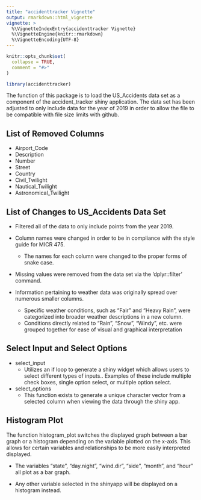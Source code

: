 ```yaml
---
title: "accidenttracker Vignette"
output: rmarkdown::html_vignette
vignette: >
  %\VignetteIndexEntry{accidenttracker Vignette}
  %\VignetteEngine{knitr::rmarkdown}
  %\VignetteEncoding{UTF-8}
---
```


```r
knitr::opts_chunk$set(
  collapse = TRUE,
  comment = "#>"
)
```

```r
library(accidenttracker)
```

The function of this package is to load the US_Accidents data set as a component of the accident_tracker shiny application. The data set has been adjusted to only include data for the year of 2019 in order to allow the file to be compatible with file size limits with github. 

List of Removed Columns
---
- Airport_Code
- Description
- Number
- Street
- Country
- Civil_Twilight
- Nautical_Twilight
- Astronomical_Twilight


List of Changes to US_Accidents Data Set
---
- Filtered all of the data to only include points from the year 2019.

- Column names were changed in order to be in compliance with the style guide for MICR 475.
  - The names for each column were changed to the proper forms of snake case. 

- Missing values were removed from the data set via the 'dplyr::filter' command.

- Information pertaining to weather data was originally spread over numerous smaller columns. 
  - Specific weather conditions, such as "Fair" and "Heavy Rain", were categorized into broader weather descriptions in a new column. 
  - Conditions directly related to "Rain", "Snow", "Windy", etc. were grouped together for ease of visual and graphical interpretation 
  

Select Input and Select Options
---
- select_input
  - Utilizes an if loop to generate a shiny widget which allows users to select different types of inputs.. Examples of these include multiple check boxes, single option select, or multiple option select.  
  
- select_options
  - This function exists to generate a unique character vector from a selected column when viewing the data through the shiny app. 
  


Histogram Plot
---
The function histogram_plot switches the displayed graph between a bar graph or a histogram depending on the variable plotted on the x-axis. This allows for certain variables and relationships to be more easily interpreted displayed. 

- The variables "state", "day.night", "wind.dir", "side", "month", and "hour" all plot as a bar graph. 

- Any other variable selected in the shinyapp will be displayed on a histogram instead. 

  
